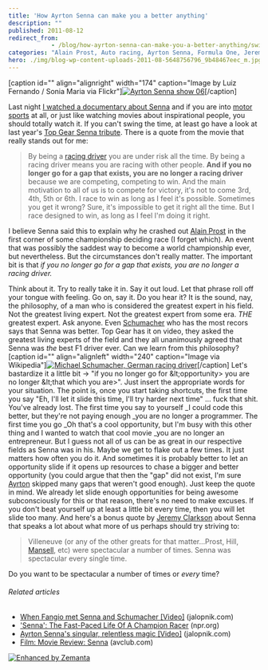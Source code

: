 ```yaml
---
title: 'How Ayrton Senna can make you a better anything'
description: ""
published: 2011-08-12
redirect_from: 
            - /blog/how-ayrton-senna-can-make-you-a-better-anything/swizec/2167
categories: "Alain Prost, Auto racing, Ayrton Senna, Formula One, Jeremy Clarkson, Michael Schumacher, Uncategorized"
hero: ./img/blog-wp-content-uploads-2011-08-5648756796_9b48467eec_m.jpg
---
```


\[caption id="" align="alignright" width="174" caption="Image by Luiz Fernando / Sonia Maria via Flickr"][![Ayrton Senna show 06](./img/blog-wp-content-uploads-2011-08-5648756796_9b48467eec_m.jpg "Ayrton Senna show 06")](http://www.flickr.com/photos/7477245@N05/5648756796)\[/caption]

Last night [I watched a documentary about Senna](http://swizec.com/blog/i-learned-two-things-today-10-8/swizec/2124 "I learned two things today 10.8.") and if you are into [motor sports](http://en.wikipedia.org/wiki/Motorsport "Motorsport") at all, or just like watching movies about inspirational people, you should totally watch it. If you can't swing the time, at least go have a look at last year's [Top Gear Senna tribute](http://www.youtube.com/results?search_query=top+gear+senna&page=&utm_source=opensearch). There is a quote from the movie that really stands out for me:

> By being a [racing driver](http://en.wikipedia.org/wiki/Auto_racing "Auto racing") you are under risk all the time. By being a racing driver means you are racing with other people. **And if you no longer go for a gap that exists, you are no longer a racing driver** because we are competing, competing to win. And the main motivation to all of us is to compete for victory, it's not to come 3rd, 4th, 5th or 6th. I race to win as long as I feel it's possible. Sometimes you get it wrong? Sure, it's impossible to get it right all the time. But I race designed to win, as long as I feel I'm doing it right.

I believe Senna said this to explain why he crashed out [Alain Prost](http://en.wikipedia.org/wiki/Alain_Prost "Alain Prost") in the first corner of some championship deciding race (I forget which). An event that was possibly the saddest way to become a world championship ever, but nevertheless. But the circumstances don't really matter. The important bit is that _if you no longer go for a gap that exists, you are no longer a racing driver._

<!--more-->

Think about it. Try to really take it in. Say it out loud. Let that phrase roll off your tongue with feeling. Go on, say it. Do you hear it? It is the sound, nay, the philosophy, of a man who is considered the greatest expert in his field. Not the greatest living expert. Not the greatest expert from some era. _THE_ greatest expert. Ask anyone. Even [Schumacher](http://en.wikipedia.org/wiki/Michael_Schumacher "Michael Schumacher") who has the most recors says that Senna was better. Top Gear has it on video, they asked the greatest living experts of the field and they all unanimously agreed that Senna was _the_ best F1 driver ever. Can we learn from this philosophy? \[caption id="" align="alignleft" width="240" caption="Image via Wikipedia"][![Michael Schumacher, German racing driver](./img/blog-wp-content-uploads-2011-08-300px-Michael_Schumacher1.jpg "Michael Schumacher, German racing driver")](http://commons.wikipedia.org/wiki/File:Michael_Schumacher.jpg)\[/caption] Let's bastardize it a little bit -> "if you no longer go for &amp;lt;opportunity> you are no longer &amp;lt;that which you are>". Just insert the appropriate words for your situation. The point is, once you start taking shortcuts, the first time you say "Eh, I'll let it slide this time, I'll try harder next time" ... fuck that shit. You've already lost. The first time you say to yourself \_I could code this better, but they're not paying enough \_you are no longer a programmer. The first time you go \_Oh that's a cool opportunity, but I'm busy with this other thing and I wanted to watch that cool movie \_you are no longer an entrepreneur. But I guess not all of us can be as great in our respective fields as Senna was in his. Maybe we get to flake out a few times. It just matters how often you do it. And sometimes it is probably better to let an opportunity slide if it opens up resources to chase a bigger and better opportunity (you could argue that then the "gap" did not exist, I'm sure [Ayrton](http://en.wikipedia.org/wiki/Ayrton_Senna "Ayrton Senna") skipped many gaps that weren't good enough). Just keep the quote in mind. We already let slide enough opportunities for being awesome subconsciously for this or that reason, there's no need to make excuses. If you don't beat yourself up at least a little bit every time, then you will let slide too many. And here's a bonus quote by [Jeremy Clarkson](http://www.myspace.com/everything/jeremy-clarkson "Jeremy Clarkson") about Senna that speaks a lot about what more of us perhaps should try striving to:

> Villeneuve (or any of the other greats for that matter...Prost, Hill, [Mansell](http://en.wikipedia.org/wiki/Nigel_Mansell "Nigel Mansell"), etc) were spectacular a number of times. Senna was spectacular every single time.

Do you want to be spectacular a number of times or _every_ time?

###### Related articles

-   [When Fangio met Senna and Schumacher \[Video\]](http://jalopnik.com/5826851/when-fangio-met-senna-and-schumacher) (jalopnik.com)
-   ['Senna': The Fast-Paced Life Of A Champion Racer](http://www.npr.org/2011/08/11/139084426/senna-the-fast-paced-life-of-a-champion-racer?ft=1&f=1008) (npr.org)
-   [Ayrton Senna's singular, relentless magic \[Video\]](http://jalopnik.com/5823354/ayrton-sennas-singular-relentless-magic) (jalopnik.com)
-   [Film: Movie Review: Senna](http://www.avclub.com/articles/senna,60240/) (avclub.com)

[![Enhanced by Zemanta](http://img.zemanta.com/zemified_e.png?x-id=60a061c1-53f9-4ae4-a23a-98750577b86b)](http://www.zemanta.com/ "Enhanced by Zemanta")
